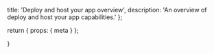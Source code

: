   title: 'Deploy and host your app overview',
  description:
    'An overview of deploy and host your app capabilities.'
};

  return {
    props: {
      meta
    }
  };

}

